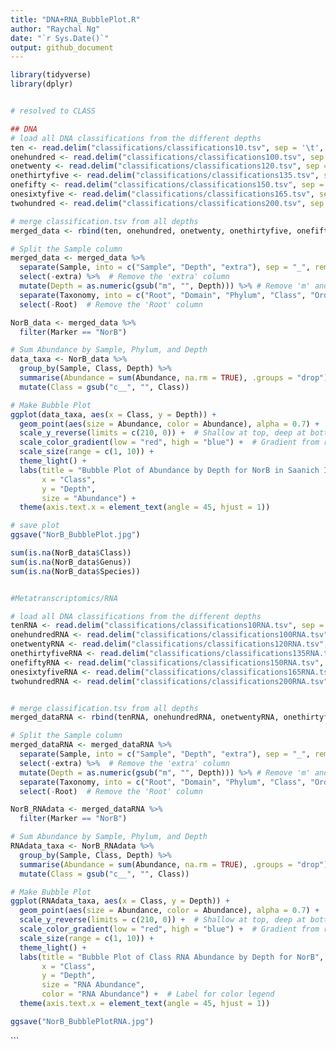 ```yaml
---
title: "DNA+RNA_BubblePlot.R"
author: "Raychal Ng"
date: "`r Sys.Date()`"
output: github_document
---
```



```r
library(tidyverse)
library(dplyr)


# resolved to CLASS

## DNA
# load all DNA classifications from the different depths
ten <- read.delim("classifications/classifications10.tsv", sep = '\t', header = TRUE) 
onehundred <- read.delim("classifications/classifications100.tsv", sep = '\t', header = TRUE)
onetwenty <- read.delim("classifications/classifications120.tsv", sep = '\t', header = TRUE)
onethirtyfive <- read.delim("classifications/classifications135.tsv", sep = '\t', header = TRUE)
onefifty <- read.delim("classifications/classifications150.tsv", sep = '\t', header = TRUE)
onesixtyfive <- read.delim("classifications/classifications165.tsv", sep = '\t', header = TRUE)
twohundred <- read.delim("classifications/classifications200.tsv", sep = '\t', header = TRUE)

# merge classification.tsv from all depths 
merged_data <- rbind(ten, onehundred, onetwenty, onethirtyfive, onefifty, onesixtyfive, twohundred)

# Split the Sample column
merged_data <- merged_data %>%
  separate(Sample, into = c("Sample", "Depth", "extra"), sep = "_", remove = FALSE) %>%
  select(-extra) %>%  # Remove the 'extra' column
  mutate(Depth = as.numeric(gsub("m", "", Depth))) %>% # Remove 'm' and convert to numeric
  separate(Taxonomy, into = c("Root", "Domain", "Phylum", "Class", "Order", "Family", "Genus", "Species"), sep = ";", fill = "right") %>%
  select(-Root)  # Remove the 'Root' column

NorB_data <- merged_data %>%
  filter(Marker == "NorB")

# Sum Abundance by Sample, Phylum, and Depth
data_taxa <- NorB_data %>%
  group_by(Sample, Class, Depth) %>%
  summarise(Abundance = sum(Abundance, na.rm = TRUE), .groups = "drop") %>%
  mutate(Class = gsub("c__", "", Class))

# Make Bubble Plot
ggplot(data_taxa, aes(x = Class, y = Depth)) +
  geom_point(aes(size = Abundance, color = Abundance), alpha = 0.7) +  # Map color to Abundance
  scale_y_reverse(limits = c(210, 0)) +  # Shallow at top, deep at bottom
  scale_color_gradient(low = "red", high = "blue") +  # Gradient from red (low) to blue (high)
  scale_size(range = c(1, 10)) +
  theme_light() +
  labs(title = "Bubble Plot of Abundance by Depth for NorB in Saanich Inlet",
       x = "Class",
       y = "Depth",
       size = "Abundance") +
  theme(axis.text.x = element_text(angle = 45, hjust = 1))

# save plot
ggsave("NorB_BubblePlot.jpg")

sum(is.na(NorB_data$Class))
sum(is.na(NorB_data$Genus))
sum(is.na(NorB_data$Species))


#Metatranscriptomics/RNA

# load all DNA classifications from the different depths
tenRNA <- read.delim("classifications/classifications10RNA.tsv", sep = '\t', header = TRUE) 
onehundredRNA <- read.delim("classifications/classifications100RNA.tsv", sep = '\t', header = TRUE)
onetwentyRNA <- read.delim("classifications/classifications120RNA.tsv", sep = '\t', header = TRUE)
onethirtyfiveRNA <- read.delim("classifications/classifications135RNA.tsv", sep = '\t', header = TRUE)
onefiftyRNA <- read.delim("classifications/classifications150RNA.tsv", sep = '\t', header = TRUE)
onesixtyfiveRNA <- read.delim("classifications/classifications165RNA.tsv", sep = '\t', header = TRUE)
twohundredRNA <- read.delim("classifications/classifications200RNA.tsv", sep = '\t', header = TRUE)


# merge classification.tsv from all depths 
merged_dataRNA <- rbind(tenRNA, onehundredRNA, onetwentyRNA, onethirtyfiveRNA, onefiftyRNA, onesixtyfiveRNA, twohundredRNA)

# Split the Sample column
merged_dataRNA <- merged_dataRNA %>%
  separate(Sample, into = c("Sample", "Depth", "extra"), sep = "_", remove = FALSE) %>%
  select(-extra) %>%  # Remove the 'extra' column
  mutate(Depth = as.numeric(gsub("m", "", Depth))) %>% # Remove 'm' and convert to numeric
  separate(Taxonomy, into = c("Root", "Domain", "Phylum", "Class", "Order", "Family", "Genus", "Species"), sep = ";", fill = "right") %>%
  select(-Root)  # Remove the 'Root' column

NorB_RNAdata <- merged_dataRNA %>%
  filter(Marker == "NorB")

# Sum Abundance by Sample, Phylum, and Depth
RNAdata_taxa <- NorB_RNAdata %>%
  group_by(Sample, Class, Depth) %>%
  summarise(Abundance = sum(Abundance, na.rm = TRUE), .groups = "drop") %>%
  mutate(Class = gsub("c__", "", Class))

# Make Bubble Plot
ggplot(RNAdata_taxa, aes(x = Class, y = Depth)) +
  geom_point(aes(size = Abundance, color = Abundance), alpha = 0.7) +  # Map color to Abundance
  scale_y_reverse(limits = c(210, 0)) +  # Shallow at top, deep at bottom
  scale_color_gradient(low = "red", high = "blue") +  # Gradient from red (low) to blue (high)
  scale_size(range = c(1, 10)) +
  theme_light() +
  labs(title = "Bubble Plot of Class RNA Abundance by Depth for NorB",
       x = "Class",
       y = "Depth",
       size = "RNA Abundance",
       color = "RNA Abundance") +  # Label for color legend
  theme(axis.text.x = element_text(angle = 45, hjust = 1))

ggsave("NorB_BubblePlotRNA.jpg")


```


```

